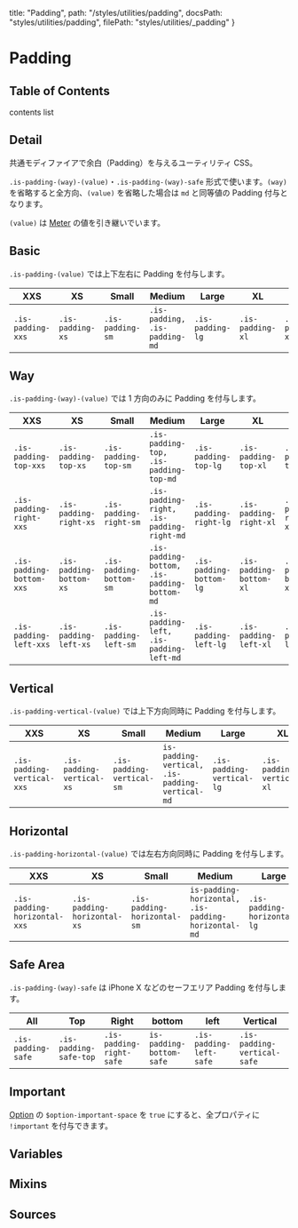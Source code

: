   title: "Padding",
  path: "/styles/utilities/padding",
  docsPath: "styles/utilities/padding",
  filePath: "styles/utilities/_padding"
}


# Padding

## Table of Contents

contents list

## Detail

共通モディファイアで余白（Padding）を与えるユーティリティ CSS。

`.is-padding-(way)-(value)`・`.is-padding-(way)-safe` 形式で使います。`(way)` を省略すると全方向、`(value)` を省略した場合は `md` と同等値の Padding 付与となります。

`(value)` は [Meter](/configs/variables/meter) の値を引き継いでいます。

## Basic

`.is-padding-(value)` では上下左右に Padding を付与します。

| XXS               | XS               | Small            | Medium                        | Large            | XL               | XXL               |
| ----------------- | ---------------- | ---------------- | ----------------------------- | ---------------- | ---------------- | ----------------- |
| `.is-padding-xxs` | `.is-padding-xs` | `.is-padding-sm` | `.is-padding, .is-padding-md` | `.is-padding-lg` | `.is-padding-xl` | `.is-padding-xxl` |

## Way

`.is-padding-(way)-(value)` では 1 方向のみに Padding を付与します。

| XXS                      | XS                      | Small                   | Medium                                      | Large                   | XL                      | XXL                      |
| ------------------------ | ----------------------- | ----------------------- | ------------------------------------------- | ----------------------- | ----------------------- | ------------------------ |
| `.is-padding-top-xxs`    | `.is-padding-top-xs`    | `.is-padding-top-sm`    | `.is-padding-top, .is-padding-top-md`       | `.is-padding-top-lg`    | `.is-padding-top-xl`    | `.is-padding-top-xxl`    |
| `.is-padding-right-xxs`  | `.is-padding-right-xs`  | `.is-padding-right-sm`  | `.is-padding-right, .is-padding-right-md`   | `.is-padding-right-lg`  | `.is-padding-right-xl`  | `.is-padding-right-xxl`  |
| `.is-padding-bottom-xxs` | `.is-padding-bottom-xs` | `.is-padding-bottom-sm` | `.is-padding-bottom, .is-padding-bottom-md` | `.is-padding-bottom-lg` | `.is-padding-bottom-xl` | `.is-padding-bottom-xxl` |
| `.is-padding-left-xxs`   | `.is-padding-left-xs`   | `.is-padding-left-sm`   | `.is-padding-left, .is-padding-left-md`     | `.is-padding-left-lg`   | `.is-padding-left-xl`   | `.is-padding-left-xxl`   |

## Vertical

`.is-padding-vertical-(value)` では上下方向同時に Padding を付与します。

| XXS                        | XS                        | Small                     | Medium                                         | Large                     | XL                        | XXL                        |
| -------------------------- | ------------------------- | ------------------------- | ---------------------------------------------- | ------------------------- | ------------------------- | -------------------------- |
| `.is-padding-vertical-xxs` | `.is-padding-vertical-xs` | `.is-padding-vertical-sm` | `is-padding-vertical, .is-padding-vertical-md` | `.is-padding-vertical-lg` | `.is-padding-vertical-xl` | `.is-padding-vertical-xxl` |

## Horizontal

`.is-padding-horizontal-(value)` では左右方向同時に Padding を付与します。

| XXS                          | XS                          | Small                       | Medium                                             | Large                       | XL                          | XXL                          |
| ---------------------------- | --------------------------- | --------------------------- | -------------------------------------------------- | --------------------------- | --------------------------- | ---------------------------- |
| `.is-padding-horizontal-xxs` | `.is-padding-horizontal-xs` | `.is-padding-horizontal-sm` | `is-padding-horizontal, .is-padding-horizontal-md` | `.is-padding-horizontal-lg` | `.is-padding-horizontal-xl` | `.is-padding-horizontal-xxl` |

## Safe Area

`.is-padding-(way)-safe` は iPhone X などのセーフエリア Padding を付与します。

| All                | Top                    | Right                    | bottom                   | left                    | Vertical                    | Horizontal                    |
| ------------------ | ---------------------- | ------------------------ | ------------------------ | ----------------------- | --------------------------- | ----------------------------- |
| `.is-padding-safe` | `.is-padding-safe-top` | `.is-padding-right-safe` | `is-padding-bottom-safe` | `.is-padding-left-safe` | `.is-padding-vertical-safe` | `.is-padding-horizontal-safe` |

## Important

[Option](/configs/variables/option#option-important-xxxx) の `$option-important-space` を `true` にすると、全プロパティに `!important` を付与できます。

## Variables

<PreviewVariablesSingle filePath={meta.filePath} viewCompiled={true} />

## Mixins

<PreviewMixins filePath={meta.filePath} />

## Sources

<PreviewSources
  title={meta.title}
  docsPath={meta.docsPath}
  scssPath={meta.filePath}
/>
